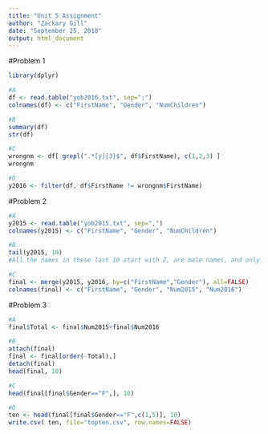 ```yaml
---
title: "Unit 5 Assignment"
author: "Zackary Gill"
date: "September 25, 2018"
output: html_document
---
```


#Problem 1
```r
library(dplyr)

#A
df <- read.table("yob2016.txt", sep=";")
colnames(df) <- c("FirstName", "Gender", "NumChildren")

#B
summary(df)
str(df)

#C
wrongnm <- df[ grepl(".*[y]{3}$", df$FirstName), c(1,2,3) ]
wrongnm

#D
y2016 <- filter(df, df$FirstName != wrongnm$FirstName)
```

#Problem 2
```r
#A
y2015 <- read.table("yob2015.txt", sep=",")
colnames(y2015) <- c("FirstName", "Gender", "NumChildren")

#B
tail(y2015, 10)
#All the names in these last 10 start with Z, are male names, and only have 5 entries

#C
final <- merge(y2015, y2016, by=c("FirstName","Gender"), all=FALSE)
colnames(final) <- c("FirstName", "Gender", "Num2015", "Num2016")
```

#Problem 3
```r
#A
final$Total <- final$Num2015+final$Num2016

#B
attach(final)
final <- final[order(-Total),]
detach(final)
head(final, 10)

#C
head(final[final$Gender=="F",], 10)

#D
ten <- head(final[final$Gender=="F",c(1,5)], 10)
write.csv( ten, file="topten.csv", row.names=FALSE)

```







